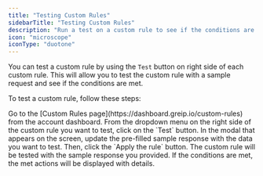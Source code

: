 ```yaml
---
title: "Testing Custom Rules"
sidebarTitle: "Testing Custom Rules"
description: "Run a test on a custom rule to see if the conditions are met."
icon: "microscope"
iconType: "duotone"
---
```


You can test a custom rule by using the `Test` button on right side of each custom rule. This will allow you to test the custom rule with a sample request and see if the conditions are met.

To test a custom rule, follow these steps:

<Steps>
  <Step title="First Step">
    Go to the [Custom Rules page](https://dashboard.greip.io/custom-rules) from
    the account dashboard.
  </Step>
  <Step title="Second Step">
    From the dropdown menu on the right side of the custom rule you want to
    test, click on the `Test` button.
  </Step>
  <Step title="Third Step">
    In the modal that appears on the screen, update the pre-filled sample
    response with the data you want to test. Then, click the `Apply the rule`
    button.
  </Step>
  <Step title="Fourth Step">
    The custom rule will be tested with the sample response you provided. If the
    conditions are met, the met actions will be displayed with details.
  </Step>
</Steps>
